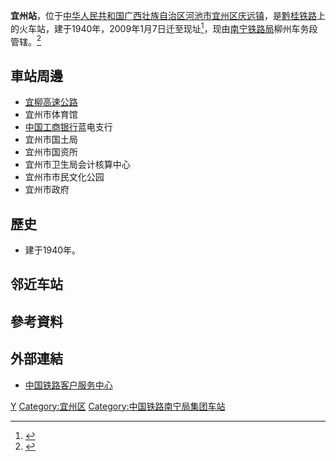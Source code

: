 {{Expand|time=2016-10-22T13:25:34+00:00}}
{{Infobox China railway station
|车站名称 = 宜州站
|图片 = 
|图片介绍 = 
|其他名称 = 宜山站
|车站拼音 = Yizhou
|英文名称 = Yizhou Railway Station
|车站代码 = 37349<ref>{{cite book|title=中华人民共和国铁路车站代码（GB/T 10302-2010）|publisher=中国标准出版社|year=2010|isbn=155066140495|ignore-isbn-error=true|pages=44}}</ref>
|电报码 = YSZ
|拼音码 = YZH
|始建时间 = 
|开通运营 = 
|车站位置 = [[广西壮族自治区|广西壮族自治区]][[河池市|河池市]][[宜州区|宜州区]][[庆远镇|庆远镇]]
|坐标 = {{coord|24.481663|N|108.623057|E|display=inline,title}}
|归属 = [[南宁铁路局|南宁铁路局]][[柳州车务段|柳州车务段]]
|线路 = [[黔桂铁路|黔桂铁路]]
|车站等级 = [[三等站_(中铁)|三等站]]
|使用状态 = 
|月台数目 = 
|股道数目 = 
}}
'''宜州站'''，位于[[中华人民共和国|中华人民共和国]][[广西壮族自治区|广西壮族自治区]][[河池市|河池市]][[宜州区|宜州区]][[庆远镇|庆远镇]]，是[[黔桂铁路|黔桂铁路]]上的火车站，建于1940年，2009年1月7日迁至现址<ref>{{cite news|author=吕展宏|url=http://www.gx.xinhuanet.com/dtzx/2009-01/08/content_15393554.htm|title=宜州新火车站建成启用|work=宜州市委宣传部|date=2009-01-08|accessdate=2016-10-26|deadurl=yes|archiveurl=https://web.archive.org/web/20161026232436/http://www.gx.xinhuanet.com/dtzx/2009-01/08/content_15393554.htm|archivedate=2016-10-26}}</ref>，现由[[南宁铁路局|南宁铁路局]]柳州车务段管辖。<ref>{{Cite web |url=http://search.huochepiao.com/huochezhan/jieshao/2813.htm |title=宜州火车站介绍 |accessdate=2016-10-22 |archive-date=2016-10-22 |archive-url=https://web.archive.org/web/20161022215924/http://search.huochepiao.com/huochezhan/jieshao/2813.htm |dead-url=no }}</ref>

==車站周邊==
* [[宜柳高速公路|宜柳高速公路]]
* 宜州市体育馆
* [[中国工商银行|中国工商银行]]蓝电支行
* 宜州市国土局
* 宜州市国资所
* 宜州市卫生局会计核算中心
* 宜州市市民文化公园
* 宜州市政府

==歷史==
* 建于1940年。

== 邻近车站 ==
{{Start rail box|[[File:China_Railways.svg|16px]] [[中国铁路|中国铁路]]}}
{{s-inop|[[叶茂站|叶茂站]]|{{站|贵阳}}方向}}
{{s-line|[[黔桂铁路|黔桂铁路]]<br />宜州站}}
{{s-inop|[[油路站|油路站]]|{{站|柳州}}方向}}
{{end box}}

==參考資料==
{{reflist}}

==外部連結==
* [http://www.12306.cn/mormhweb/ 中国铁路客户服务中心]{{Wayback|url=http://www.12306.cn/mormhweb/ |date=20180205163941 }}

{{China-rail-stub}}
{{黔桂铁路}}
[[Category:河池市铁路车站|Y]]
[[Category:宜州区|Category:宜州区]]
[[Category:中国铁路南宁局集团车站|Category:中国铁路南宁局集团车站]]